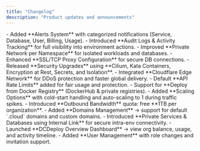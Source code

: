 ```yaml
---
title: "Changelog"
description: "Product updates and announcements"
---
```


<Update label="September 2025" description="v0.0.12">
  - Added **Alerts System** with categorized notifications (Service, Database, User, Billing, Usage).  
  - Introduced **Audit Logs & Activity Tracking** for full visibility into environment actions.  
  - Improved **Private Network per Namespace** for isolated workloads and databases.  
  - Enhanced **SSL/TCP Proxy Configuration** for secure DB connections.  
</Update>

<Update label="August 2025" description="v0.0.11">
  - Released **Security Upgrades** using **Cilium, Kata Containers, Encryption at Rest, Secrets, and Isolation**.  
  - Integrated **Cloudflare Edge Network** for DDoS protection and faster global delivery.  
  - Default **API Rate Limits** added for fair usage and protection.  
</Update>

<Update label="July 2025" description="v0.0.10">
  - Support for **Deploy from Docker Registry** (DockerHub & private registries).  
  - Added **Scaling Options** with cold-start handling and auto-scaling to 1 during traffic spikes.  
  - Introduced **Outbound Bandwidth** quota: free **1TB per organization**.  
</Update>

<Update label="June 2025" description="v0.0.09">
  - Added **Domains Management** → support for default `.cloud` domains and custom domains.  
  - Introduced **Private Services & Databases using Internal Link** for secure intra-env connectivity.  
</Update>

<Update label="May 2025" description="v0.0.08">
  - Launched **DCDeploy Overview Dashboard** → view org balance, usage, and activity timeline.  
  - Added **User Management** with role changes and invitation support.  
</Update>
